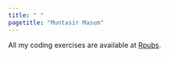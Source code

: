 ```yaml
---
title: " "
pagetitle: "Muntasir Masum"
---
```


<link rel="stylesheet" href="styles.css" type="text/css">
<link rel="stylesheet" href="academicicons/css/academicons.min.css"/>


All my coding exercises are available at [Rpubs](https://rpubs.com/muntasir_masum).